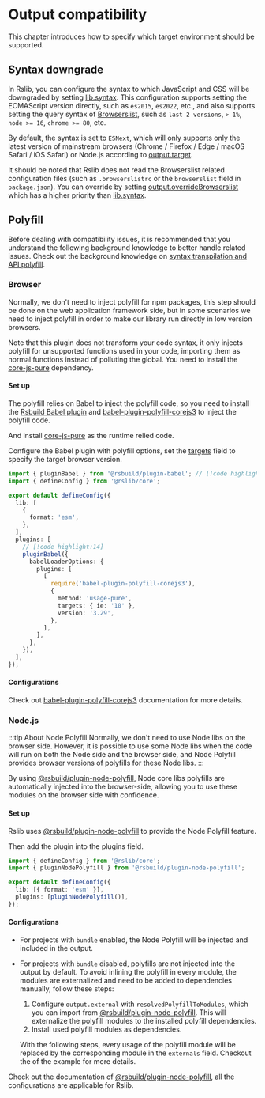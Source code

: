 
# Output compatibility

This chapter introduces how to specify which target environment should be supported.

## Syntax downgrade

In Rslib, you can configure the syntax to which JavaScript and CSS will be downgraded by setting [lib.syntax](/config/lib/syntax). This configuration supports setting the ECMAScript version directly, such as `es2015`, `es2022`, etc., and also supports setting the query syntax of [Browserslist](https://browsersl.ist/), such as `last 2 versions`, `> 1%`, `node >= 16`, `chrome >= 80`, etc.

By default, the syntax is set to `ESNext`, which will only supports only the latest version of mainstream browsers (Chrome / Firefox / Edge / macOS Safari / iOS Safari) or Node.js according to [output.target](/config/rsbuild/output#outputtarget).

It should be noted that Rslib does not read the Browserslist related configuration files (such as `.browserslistrc` or the `browserslist` field in `package.json`). You can override by setting [output.overrideBrowserslist](/config/rsbuild/output#outputoverridebrowserslist) which has a higher priority than [lib.syntax](/config/lib/syntax).

## Polyfill

Before dealing with compatibility issues, it is recommended that you understand the following background knowledge to better handle related issues. Check out the background knowledge on [syntax transpilation and API polyfill](https://rsbuild.rs/guide/advanced/browser-compatibility#syntax-downgrade-and-api-downgrade).

### Browser

Normally, we don't need to inject polyfill for npm packages, this step should be done on the web application framework side, but in some scenarios we need to inject polyfill in order to make our library run directly in low version browsers.

Note that this plugin does not transform your code syntax, it only injects polyfill for unsupported functions used in your code, importing them as normal functions instead of polluting the global. You need to install the [core-js-pure](https://www.npmjs.com/package/core-js-pure) dependency.

#### Set up

The polyfill relies on Babel to inject the polyfill code, so you need to install the [Rsbuild Babel plugin](https://rsbuild.rs/plugins/list/plugin-babel) and [babel-plugin-polyfill-corejs3](https://www.npmjs.com/package/babel-plugin-polyfill-corejs3) to inject the polyfill code.

<PackageManagerTabs command="add @rsbuild/plugin-babel babel-plugin-polyfill-corejs3 -D" />

And install [core-js-pure](https://www.npmjs.com/package/core-js-pure) as the runtime relied code.

<PackageManagerTabs command="add core-js-pure" />

Configure the Babel plugin with polyfill options, set the [targets](https://babeljs.io/docs/options#targets) field to specify the target browser version.

```ts title="rslib.config.ts"
import { pluginBabel } from '@rsbuild/plugin-babel'; // [!code highlight]
import { defineConfig } from '@rslib/core';

export default defineConfig({
  lib: [
    {
      format: 'esm',
    },
  ],
  plugins: [
    // [!code highlight:14]
    pluginBabel({
      babelLoaderOptions: {
        plugins: [
          [
            require('babel-plugin-polyfill-corejs3'),
            {
              method: 'usage-pure',
              targets: { ie: '10' },
              version: '3.29',
            },
          ],
        ],
      },
    }),
  ],
});
```

#### Configurations

Check out [babel-plugin-polyfill-corejs3](https://www.npmjs.com/package/babel-plugin-polyfill-corejs3) documentation for more details.

### Node.js

:::tip About Node Polyfill
Normally, we don't need to use Node libs on the browser side. However, it is possible to use some Node libs when the code will run on both the Node side and the browser side, and Node Polyfill provides browser versions of polyfills for these Node libs.
:::

By using [@rsbuild/plugin-node-polyfill](https://github.com/rspack-contrib/rsbuild-plugin-node-polyfill), Node core libs polyfills are automatically injected into the browser-side, allowing you to use these modules on the browser side with confidence.

#### Set up

Rslib uses [@rsbuild/plugin-node-polyfill](https://github.com/rspack-contrib/rsbuild-plugin-node-polyfill) to provide the Node Polyfill feature.

<PackageManagerTabs command="add @rsbuild/plugin-node-polyfill -D" />

Then add the plugin into the plugins field.

```ts title="rslib.config.ts"
import { defineConfig } from '@rslib/core';
import { pluginNodePolyfill } from '@rsbuild/plugin-node-polyfill';

export default defineConfig({
  lib: [{ format: 'esm' }],
  plugins: [pluginNodePolyfill()],
});
```

#### Configurations

- For projects with `bundle` enabled, the Node Polyfill will be injected and included in the output.
- For projects with `bundle` disabled, polyfills are not injected into the output by default. To avoid inlining the polyfill in every module, the modules are externalized and need to be added to dependencies manually, follow these steps:
  1. Configure `output.external` with `resolvedPolyfillToModules`, which you can import from [@rsbuild/plugin-node-polyfill](https://github.com/rspack-contrib/rsbuild-plugin-node-polyfill). This will externalize the polyfill modules to the installed polyfill dependencies.
  2. Install used polyfill modules as dependencies.

  With the following steps, every usage of the polyfill module will be replaced by the corresponding module in the `externals` field. Checkout the <SourceCode href="https://github.com/web-infra-dev/rslib/blob/main/tests/integration/node-polyfill/bundle-false/rslib.config.ts" /> of the example for more details.

Check out the documentation of [@rsbuild/plugin-node-polyfill](https://github.com/rspack-contrib/rsbuild-plugin-node-polyfill), all the configurations are applicable for Rslib.
